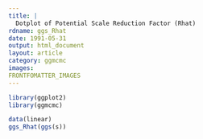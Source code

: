 ```yaml
---
title: |
  Dotplot of Potential Scale Reduction Factor (Rhat)
rdname: ggs_Rhat
date: 1991-05-31
output: html_document
layout: article
category: ggmcmc
images:
FRONTFOMATTER_IMAGES
---
```


```r
library(ggplot2)
library(ggmcmc)
```

```r
data(linear)
ggs_Rhat(ggs(s))



```